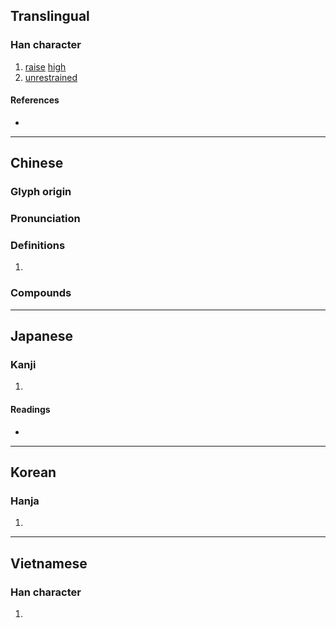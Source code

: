 {{character info/new}}
==Translingual==

===Han character===
{{Han char|rn=9|rad=人|as=08|sn=10|four=27220|canj=OBGR|ids=⿰亻周}}

# [[raise]] [[high]]
# [[unrestrained]]

====References====
* {{Han ref|kx=0108.070|dkj=00778|dj=0230.030|hdz=10181.070|uh=501C|ud=20508|bh=D0D7|bd=53463}}

----

==Chinese==
{{zh-forms}}

===Glyph origin===
{{Han etym}}

===Pronunciation===
{{zh-pron
|m=tì
|c=tik1
|mn=qz:thiak/xm,zz:thek
|mc=y
|oc=y
|ma=
|cat=v,a
}}

===Definitions===
{{zh-hanzi}}

# {{rfdef|lang=zh}}

===Compounds===
{{zh-der|倜儻不羈|倜儻不群|倜儻|風流倜儻}}

----

==Japanese==

===Kanji===
{{ja-kanji|grade=|rs=人08}}

# {{defn|lang=ja|sort=人08}}

====Readings====
* {{ja-readings|on=[[てき]] (teki), [[ちゃく]] (chaku), [[ちゅう]] (chū), [[う]] (chyu)|kun=[[すぐれる]] (sugureru), [[おろか]] (oroka), [[そむく]] (somuku)}}

----

==Korean==

===Hanja===
{{ko-hanja|hangeul=척|rv=cheok|mr=ch'ŏk}}

# {{defn|lang=ko|sort=人08}}

----

==Vietnamese==

===Han character===
{{vi-hantu|[[thích]]|rs=人08}}

# {{defn|lang=vi|sort=人08}}